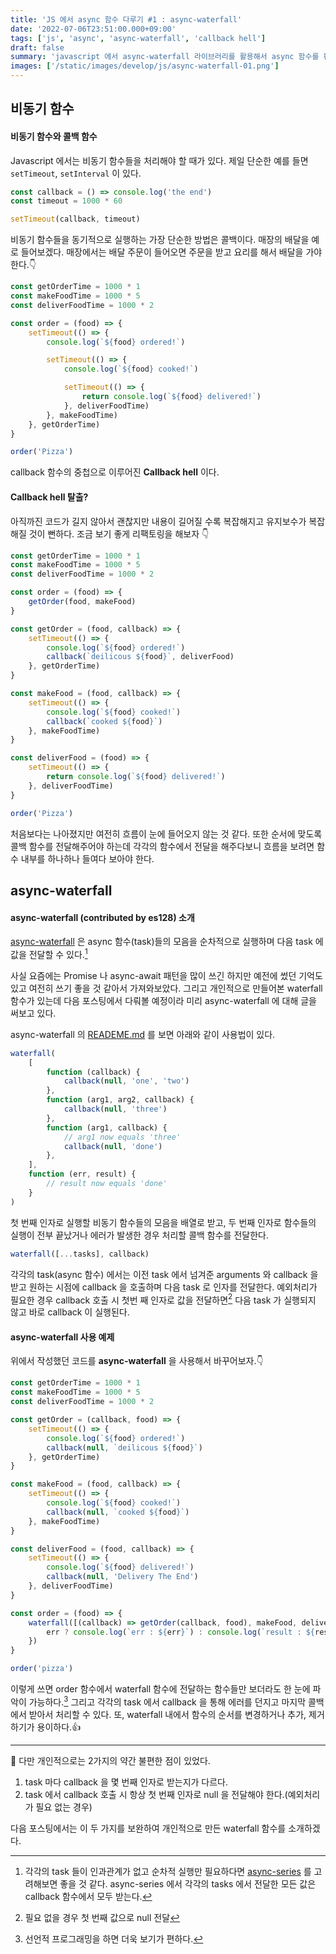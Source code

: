```yaml
---
title: 'JS 에서 async 함수 다루기 #1 : async-waterfall'
date: '2022-07-06T23:51:00.000+09:00'
tags: ['js', 'async', 'async-waterfall', 'callback hell']
draft: false
summary: 'javascript 에서 async-waterfall 라이브러리를 활용해서 async 함수를 편하게 호출하고 관리하기, async 함수의 동기적 호출'
images: ['/static/images/develop/js/async-waterfall-01.png']
---
```


## 비동기 함수

#### 비동기 함수와 콜백 함수

Javascript 에서는 비동기 함수들을 처리해야 할 때가 있다. 제일 단순한 예를 들면 `setTimeout`, `setInterval` 이 있다.

```javascript
const callback = () => console.log('the end')
const timeout = 1000 * 60

setTimeout(callback, timeout)
```

비동기 함수들을 동기적으로 실행하는 가장 단순한 방법은 콜백이다.
매장의 배달을 예로 들어보겠다. 매장에서는 배달 주문이 들어오면 주문을 받고 요리를 해서 배달을 가야한다.👇

```javascript
const getOrderTime = 1000 * 1
const makeFoodTime = 1000 * 5
const deliverFoodTime = 1000 * 2

const order = (food) => {
    setTimeout(() => {
        console.log(`${food} ordered!`)

        setTimeout(() => {
            console.log(`${food} cooked!`)

            setTimeout(() => {
                return console.log(`${food} delivered!`)
            }, deliverFoodTime)
        }, makeFoodTime)
    }, getOrderTime)
}

order('Pizza')
```

callback 함수의 중첩으로 이루어진 **Callback hell** 이다.

#### Callback hell 탈출?

아직까진 코드가 길지 않아서 괜찮지만 내용이 길어질 수록 복잡해지고 유지보수가 복잡해질 것이 뻔하다.
조금 보기 좋게 리팩토링을 해보자 👇

```javascript
const getOrderTime = 1000 * 1
const makeFoodTime = 1000 * 5
const deliverFoodTime = 1000 * 2

const order = (food) => {
    getOrder(food, makeFood)
}

const getOrder = (food, callback) => {
    setTimeout(() => {
        console.log(`${food} ordered!`)
        callback(`deilicous ${food}`, deliverFood)
    }, getOrderTime)
}

const makeFood = (food, callback) => {
    setTimeout(() => {
        console.log(`${food} cooked!`)
        callback(`cooked ${food}`)
    }, makeFoodTime)
}

const deliverFood = (food) => {
    setTimeout(() => {
        return console.log(`${food} delivered!`)
    }, deliverFoodTime)
}

order('Pizza')
```

처음보다는 나아졌지만 여전히 흐름이 눈에 들어오지 않는 것 같다.
또한 순서에 맞도록 콜백 함수를 전달해주어야 하는데 각각의 함수에서 전달을 해주다보니 흐름을 보려면 함수 내부를 하나하나 들여다 보아야 한다.

## async-waterfall

#### async-waterfall (contributed by es128) 소개

[async-waterfall](https://www.npmjs.com/package/async-waterfall) 은 async 함수(task)들의 모음을 순차적으로 실행하며 다음 task 에 값을 전달할 수 있다.[^1]

[^1]:
    각각의 task 들이 인과관계가 없고 순차적 실행만 필요하다면 [async-series](https://www.npmjs.com/package/async-series) 를 고려해보면 좋을 것 같다.
    async-series 에서 각각의 tasks 에서 전달한 모든 값은 callback 함수에서 모두 받는다.

사실 요즘에는 Promise 나 async-await 패턴을 많이 쓰긴 하지만 예전에 썼던 기억도 있고 여전히 쓰기 좋을 것 같아서 가져와보았다.
그리고 개인적으로 만들어본 waterfall 함수가 있는데 다음 포스팅에서 다뤄볼 예정이라 미리 async-waterfall 에 대해 글을 써보고 있다.

async-waterfall 의 [READEME.md](https://github.com/es128/async-waterfall#readme) 를 보면 아래와 같이 사용법이 있다.

```javascript
waterfall(
    [
        function (callback) {
            callback(null, 'one', 'two')
        },
        function (arg1, arg2, callback) {
            callback(null, 'three')
        },
        function (arg1, callback) {
            // arg1 now equals 'three'
            callback(null, 'done')
        },
    ],
    function (err, result) {
        // result now equals 'done'
    }
)
```

첫 번째 인자로 실행할 비동기 함수들의 모음을 배열로 받고, 두 번째 인자로 함수들의 실행이 전부 끝났거나 에러가 발생한 경우 처리할 콜백 함수를 전달한다.

```javascript
waterfall([...tasks], callback)
```

각각의 task(async 함수) 에서는 이전 task 에서 넘겨준 arguments 와 callback 을 받고 원하는 시점에 callback 을 호출하며 다음 task 로 인자를 전달한다.
예외처리가 필요한 경우 callback 호출 시 첫번 째 인자로 값을 전달하면[^2] 다음 task 가 실행되지 않고 바로 callback 이 실행된다.

[^2]: 필요 없을 경우 첫 번째 값으로 null 전달

#### async-waterfall 사용 예제

위에서 작성했던 코드를 **async-waterfall** 을 사용해서 바꾸어보자.👇

```javascript
const getOrderTime = 1000 * 1
const makeFoodTime = 1000 * 5
const deliverFoodTime = 1000 * 2

const getOrder = (callback, food) => {
    setTimeout(() => {
        console.log(`${food} ordered!`)
        callback(null, `deilicous ${food}`)
    }, getOrderTime)
}

const makeFood = (food, callback) => {
    setTimeout(() => {
        console.log(`${food} cooked!`)
        callback(null, `cooked ${food}`)
    }, makeFoodTime)
}

const deliverFood = (food, callback) => {
    setTimeout(() => {
        console.log(`${food} delivered!`)
        callback(null, 'Delivery The End')
    }, deliverFoodTime)
}

const order = (food) => {
    waterfall([(callback) => getOrder(callback, food), makeFood, deliverFood], (err, result) => {
        err ? console.log(`err : ${err}`) : console.log(`result : ${result}`)
    })
}

order('pizza')
```

이렇게 쓰면 order 함수에서 waterfall 함수에 전달하는 함수들만 보더라도 한 눈에 파악이 가능하다.[^3]
그리고 각각의 task 에서 callback 을 통해 에러를 던지고 마지막 콜백에서 받아서 처리할 수 있다.
또, waterfall 내에서 함수의 순서를 변경하거나 추가, 제거하기가 용이하다.👍

[^3]: 선언적 프로그래밍을 하면 더욱 보기가 편하다.

---

📌 다만 개인적으로는 2가지의 약간 불편한 점이 있었다.

1. task 마다 callback 을 몇 번째 인자로 받는지가 다르다.
2. task 에서 callback 호출 시 항상 첫 번째 인자로 null 을 전달해야 한다.(예외처리가 필요 없는 경우)

다음 포스팅에서는 이 두 가지를 보완하여 개인적으로 만든 waterfall 함수를 소개하겠다.
